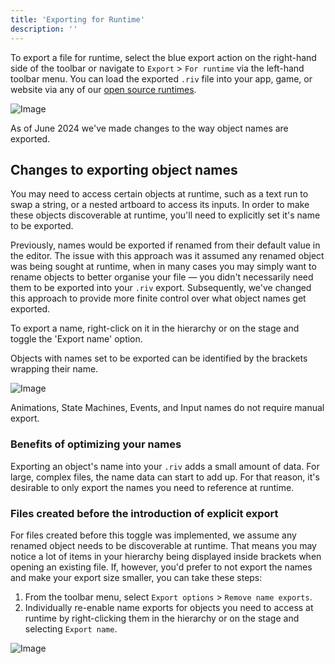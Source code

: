 ```yaml
---
title: 'Exporting for Runtime'
description: ''
---
```


To export a file for runtime, select the blue export action on the right-hand side of the toolbar or navigate to `Export` &gt; `For runtime` via the left-hand toolbar menu. You can load the exported `.riv` file into your app, game, or website via any of our [open source runtimes](/runtimes/).

![Image](https://ucarecdn.com/94fc0d7c-cc7e-4b17-a6f7-0a00c98db70e/)

<Note>As of June 2024 we've made changes to the way object names are exported.</Note>

## Changes to exporting object names 

You may need to access certain objects at runtime, such as a text run to swap a string, or a nested artboard to access its inputs. In order to make these objects discoverable at runtime, you'll need to explicitly set it's name to be exported.

Previously, names would be exported if renamed from their default value in the editor. The issue with this approach was it assumed any renamed object was being sought at runtime, when in many cases you may simply want to rename objects to better organise your file — you didn't necessarily need them to be exported into your `.riv` export. Subsequently, we've changed this approach to provide more finite control over what object names get exported.

To export a name, right-click on it in the hierarchy or on the stage and toggle the 'Export name' option.

<Note>Objects with names set to be exported can be identified by the brackets wrapping their name.</Note>

![Image](https://ucarecdn.com/8a147f5b-4e93-4d45-8984-64746ae1417d/)

<Note>Animations, State Machines, Events, and Input names do not require manual export.</Note>

### Benefits of optimizing your names 

Exporting an object's name into your `.riv` adds a small amount of data. For large, complex files, the name data can start to add up. For that reason, it's desirable to only export the names you need to reference at runtime.

### Files created before the introduction of explicit export 

For files created before this toggle was implemented, we assume any renamed object needs to be discoverable at runtime. That means you may notice a lot of items in your hierarchy being displayed inside brackets when opening an existing file. If, however, you'd prefer to not export the names and make your export size smaller, you can take these steps:

1. From the toolbar menu, select `Export options` &gt; `Remove name exports`.
2. Individually re-enable name exports for objects you need to access at runtime by right-clicking them in the hierarchy or on the stage and selecting `Export name`.

![Image](https://ucarecdn.com/33b3efc7-3a2d-4c19-9ebd-c2dd1a0636c1/)